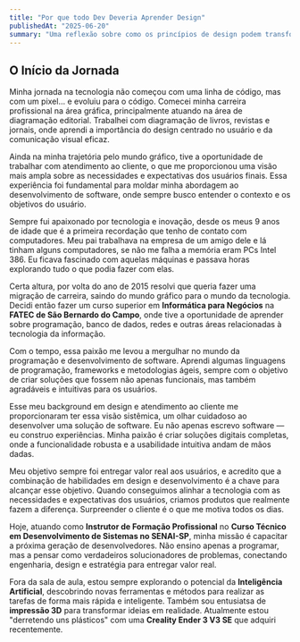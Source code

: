 ```yaml
---
title: "Por que todo Dev Deveria Aprender Design"
publishedAt: "2025-06-20"
summary: "Uma reflexão sobre como os princípios de design podem transformar a maneira como escrevemos código e construímos produtos."
---
```


## O Início da Jornada

Minha jornada na tecnologia não começou com uma linha de código, mas com um pixel... e evoluiu para o código. Comecei minha carreira profissional na área gráfica, principalmente atuando na área de diagramação editorial. Trabalhei com diagramação de livros, revistas e jornais, onde aprendi a importância do design centrado no usuário e da comunicação visual eficaz.

Ainda na minha trajetória pelo mundo gráfico, tive a oportunidade de trabalhar com atendimento ao cliente, o que me proporcionou uma visão mais ampla sobre as necessidades e expectativas dos usuários finais. Essa experiência foi fundamental para moldar minha abordagem ao desenvolvimento de software, onde sempre busco entender o contexto e os objetivos do usuário.

Sempre fui apaixonado por tecnologia e inovação, desde os meus 9 anos de idade que é a primeira recordação que tenho de contato com computadores. Meu pai trabalhava na empresa de um amigo dele e lá tinham alguns computadores, se não me falha a memória eram PCs Intel 386. Eu ficava fascinado com aquelas máquinas e passava horas explorando tudo o que podia fazer com elas.

Certa altura, por volta do ano de 2015 resolvi que queria fazer uma migração de carreira, saindo do mundo gráfico para o mundo da tecnologia. Decidi então fazer um curso superior em **Informática para Negócios** na **FATEC de São Bernardo do Campo**, onde tive a oportunidade de aprender sobre programação, banco de dados, redes e outras áreas relacionadas à tecnologia da informação.

Com o tempo, essa paixão me levou a mergulhar no mundo da programação e desenvolvimento de software. Aprendi algumas linguagens de programação, frameworks e metodologias ágeis, sempre com o objetivo de criar soluções que fossem não apenas funcionais, mas também agradáveis e intuitivas para os usuários.

Esse meu background em design e atendimento ao cliente me proporcionaram ter essa visão sistêmica, um olhar cuidadoso ao desenvolver uma solução de software. Eu não apenas escrevo software — eu construo experiências. Minha paixão é criar soluções digitais completas, onde a funcionalidade robusta e a usabilidade intuitiva andam de mãos dadas.

Meu objetivo sempre foi entregar valor real aos usuários, e acredito que a combinação de habilidades em design e desenvolvimento é a chave para alcançar esse objetivo. Quando conseguimos alinhar a tecnologia com as necessidades e expectativas dos usuários, criamos produtos que realmente fazem a diferença. Surpreender o cliente é o que me motiva todos os dias.

Hoje, atuando como **Instrutor de Formação Profissional** no **Curso Técnico em Desenvolvimento de Sistemas no SENAI-SP**, minha missão é capacitar a próxima geração de desenvolvedores. Não ensino apenas a programar, mas a pensar como verdadeiros solucionadores de problemas, conectando engenharia, design e estratégia para entregar valor real.

Fora da sala de aula, estou sempre explorando o potencial da **Inteligência Artificial**, descobrindo novas ferramentas e métodos para realizar as tarefas de forma mais rápida e inteligente. Também sou entusiatsa de **impressão 3D** para transformar ideias em realidade. Atualmente estou "derretendo uns plásticos" com uma **Creality Ender 3 V3 SE** que adquiri recentemente.
